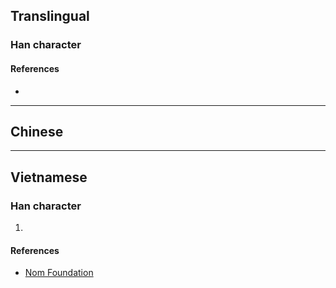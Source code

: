 {{character info/new}}
==Translingual==

===Han character===
{{Han char|rn=72|rad=日|as=04|sn=8|four=|canj=AYC|ids=⿱[[日]][[六]]}}

====References====
* {{Han ref|kx=0492.121|dkj=13788|hdz=21496.010|uh=6617|ud=26135}}

----

==Chinese==
{{zh-see|昃|v}}

----

==Vietnamese==

===Han character===
{{vi-readings|rs=日04|hanviet=dục}}

# {{defn|lang=vi|sort=日04}}

====References====
* [http://nomfoundation.org/common/nom_details.php?codepoint=6617 Nom Foundation]